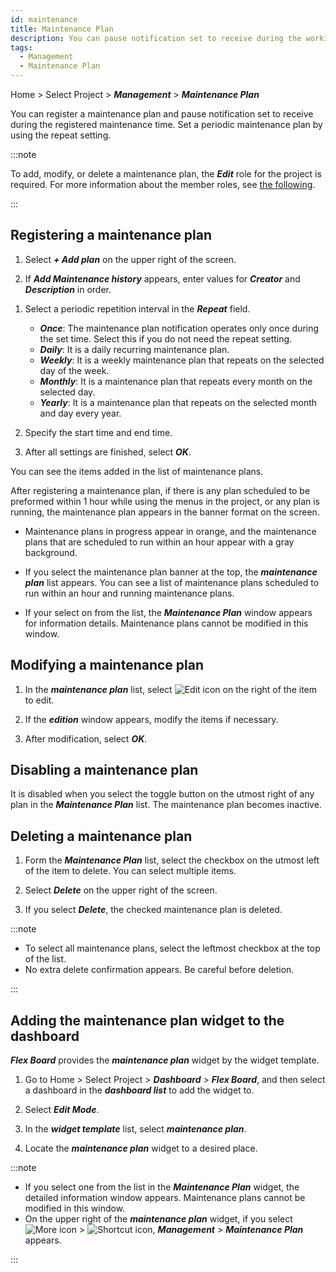 ```yaml
---
id: maintenance
title: Maintenance Plan
description: You can pause notification set to receive during the working hours for a maintenance plan.
tags:
  - Management
  - Maintenance Plan
---
```


Home > Select Project > **_Management_** > **_Maintenance Plan_**

<ImgLang img='maintenance.png' desc='Maintenance Plan' />

You can register a maintenance plan and pause notification set to receive during the registered maintenance time. Set a periodic maintenance plan by using the repeat setting.

:::note

To add, modify, or delete a maintenance plan, the **_Edit_** role for the project is required. For more information about the member roles, see [the following](../project/project-structure#project-auth).

:::

## Registering a maintenance plan

1.  Select **_+ Add plan_** on the upper right of the screen.

2.  If **_Add Maintenance history_** appears, enter values for **_Creator_** and **_Description_** in order.

  <ImgLang img='maintenance-add.png' desc='Adding maintenance plan' />

1.  Select a periodic repetition interval in the **_Repeat_** field.

    -   **_Once_**: The maintenance plan notification operates only once during the set time. Select this if you do not need the repeat setting.
    -   **_Daily_**: It is a daily recurring maintenance plan.
    -   **_Weekly_**: It is a weekly maintenance plan that repeats on the selected day of the week.
    -   **_Monthly_**: It is a maintenance plan that repeats every month on the selected day.
    -   **_Yearly_**: It is a maintenance plan that repeats on the selected month and day every year.

2.  Specify the start time and end time.

3.  After all settings are finished, select **_OK_**.

You can see the items added in the list of maintenance plans. 

After registering a maintenance plan, if there is any plan scheduled to be preformed within 1 hour while using the menus in the project, or any plan is running, the maintenance plan appears in the banner format on the screen.

<ImgLang img='maintenance-header.png' desc='Maintenance plan header banner' />

-   Maintenance plans in progress appear in orange, and the maintenance plans that are scheduled to run within an hour appear with a gray background.

    <ImgLang img='progress-banner.png' desc='In progress' />

    <ImgLang img='before-banner.png' desc='Scheduled' />

-   If you select the maintenance plan banner at the top, the **_maintenance plan_** list appears. You can see a list of maintenance plans scheduled to run within an hour and running maintenance plans.

-   If your select on from the list, the **_Maintenance Plan_** window appears for information details. Maintenance plans cannot be modified in this window.

## Modifying a maintenance plan

1.  In the **_maintenance plan_** list, select ![Edit icon](/img/ico-edit.svg) on the right of the item to edit. 

2.  If the **_edition_** window appears, modify the items if necessary. 

3.  After modification, select **_OK_**.

## Disabling a maintenance plan

It is disabled when you select the toggle button on the utmost right of any plan in the **_Maintenance Plan_** list. The maintenance plan becomes inactive.

## Deleting a maintenance plan

1.  Form the **_Maintenance Plan_** list, select the checkbox on the utmost left of the item to delete. You can select multiple items.

2.  Select **_Delete_** on the upper right of the screen. 

3.  If you select **_Delete_**, the checked maintenance plan is deleted.

:::note

-   To select all maintenance plans, select the leftmost checkbox at the top of the list.
-   No extra delete confirmation appears. Be careful before deletion.

:::

## Adding the maintenance plan widget to the dashboard

**_Flex Board_** provides the **_maintenance plan_** widget by the widget template. 

<ImgLang img='maintenance-widget.png' desc='Maintenance plan widget' />

1.  Go to Home > Select Project > **_Dashboard_** > **_Flex Board_**, and then select a dashboard in the **_dashboard list_** to add the widget to.

2.  Select **_Edit Mode_**.

3.  In the **_widget template_** list, select **_maintenance plan_**.

4.  Locate the **_maintenance plan_** widget to a desired place.

:::note

-   If you select one from the list in the **_Maintenance Plan_** widget, the detailed information window appears. Maintenance plans cannot be modified in this window.
-   On the upper right of the **_maintenance plan_** widget, if you select ![More icon](/img/ico-more.svg) > ![Shortcut icon](/img/ico-shortcut.svg), **_Management_** > **_Maintenance Plan_** appears.

:::

